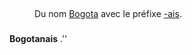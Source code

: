{{voir|bogotanais}}

== {{langue|fr}} ==
=== {{S|étymologie}} ===
: Du nom [[Bogota]] avec le préfixe [[-ais]].

=== {{S|nom|fr}} ===
{{fr-inv|bɔ.ɡɔ.ta.nɛ|sp=1}}
'''Bogotanais''' {{pron|bɔ.ɡɔ.ta.nɛ|fr}} {{m}} {{équiv-pour|une femme|Bogotanaise|lang=fr}} {{sp}}.'' {{source|« Bogota, capitale en or », ''LePoint.fr'', 25 novembre 2011}}

==== {{S|notes}} ====
: {{note-gentilé|fr}}

==== {{S|traductions}} ====
{{trad-début}}
{{trad-fin}}

